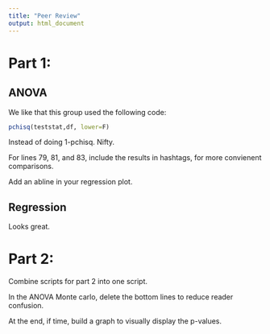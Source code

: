 ```yaml
---
title: "Peer Review"
output: html_document
---
```


# Part 1:

## ANOVA

We like that this group used the following code:

```r
pchisq(teststat,df, lower=F)
```

Instead of doing 1-pchisq. Nifty.


For lines 79, 81, and 83, include the results in hashtags, for more convienent comparisons. 

Add an abline in your regression plot. 


## Regression

Looks great.

# Part 2:

Combine scripts for part 2 into one script. 

In the ANOVA Monte carlo, delete the bottom lines to reduce reader confusion.

At the end, if time, build a graph to visually display the p-values. 